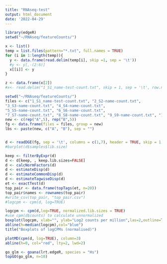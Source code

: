 ```yaml
---
title: "RNAseq-test"
output: html_document
date: '2022-04-29'
---
```


```r
library(edgeR)
setwd("~/RNAseq/featureCounts/")

x <- list()
temp = list.files(pattern="*.txt", full.names = TRUE)
for (i in 1:length(temp)){
  y <- data.frame(read.delim(temp[i], skip =1, sep = '\t'))
  #y <- y[,-(2:6)]
  x[[i]] <- y
}

z <- data.frame(x[2])
#x<- read.delim("1_S1_name-test-count.txt", skip = 1, sep = '\t', row.names = "Geneid")

```



```r
setwd("~/RNAseq/featureCounts/")
files <- c("1_S1_name-test-count.txt", "2_S2-name-count.txt",
"3_S3-name-count.txt", "4_S4-name-count.txt",
"5_S5-name-count.txt", "6_S6-name-count.txt",
"7_S7-name-count.txt", "8_S8-name-count.txt", "9_S9-name-count.txt", "10_S10-name-count.txt")
new <- c(rep("A",5), rep("B",5))
fg <- data.frame(files = files, group = new)
lbs <- paste(new, c("A", "B"), sep = "")


d <- readDGE(fg, sep = '\t', columns = c(1,7), header = TRUE, skip = 1)
#barplot(d$samples$lib.size)

```

```r
keep <- filterByExpr(d)
d <- d[keep, , keep.lib.sizes=FALSE]
d <- calcNormFactors(d)
d <- estimateDisp(d)
d <- estimateCommonDisp(d)
d <- estimateTagwiseDisp(d)
et <- exactTest(d)
top_pair <- data.frame(topTags(et, n=20))
top_pair$names <- rownames(top_pair)
#write_csv(top_pair, "top_pair.csv")
#logcpm <- cpm(d, log=TRUE)
```

```r
logcpm <- cpm(d,log=TRUE, normalized.lib.sizes = TRUE)
#use cpm(d$counts) to calculate unnormalized
boxplot(logcpm, xlab="", ylab="Log2 counts per million",las=2,outline=TRUE)
abline(h=median(logcpm),col="blue")
title("Boxplots of logCPMs (normalised)")
```

```r
plotMD(cpm(d, log=TRUE), column=3)
abline(h=0, col="red", lty=2, lwd=2)
```

```r
go_glm <- goana(lrt.edgeR, species = "Hs")
topGO(go_glm, n=10)
```

